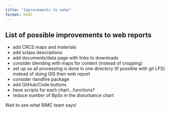 ```yaml
---
title: "Improvements to make"
format: html
---
```



## List of possible improvements to web reports

* add CRCS maps and materials
* add sclass descriptions
* add documents/data page with links to downloads
* consider blending with maps for context (instead of cropping)
* set up so all processing is done in one directory (if possible with git LFS) instead of doing GIS then web report
* consider rlandfire package
* add GitHub/Code buttons
* have scripts for each chart...functions?
* reduce number of BpSs in the disturbance chart


Wait to see what RIMC team says!
